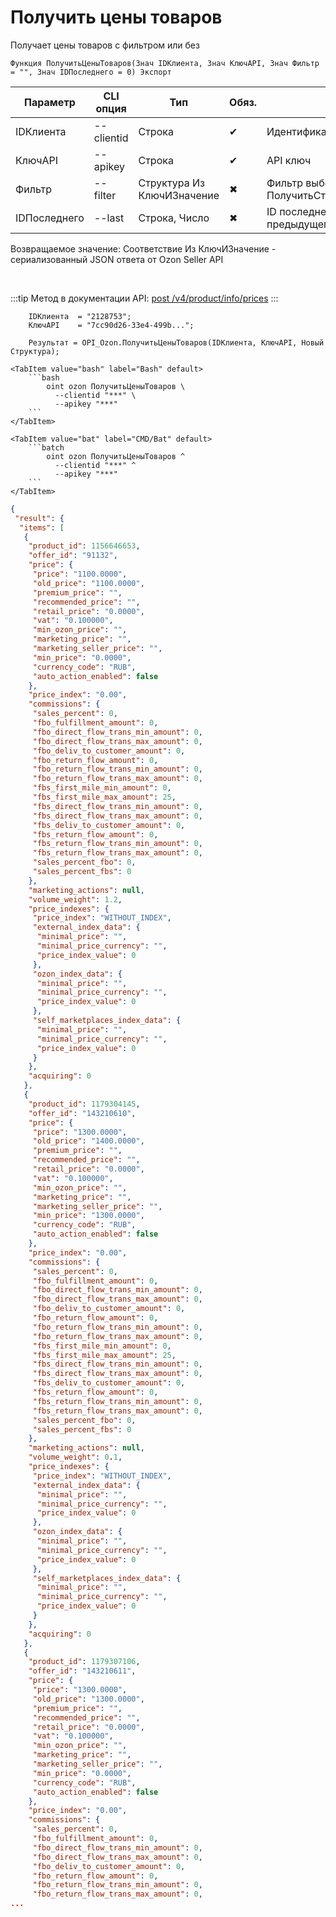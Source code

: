﻿---
sidebar_position: 2
---


# Получить цены товаров
 Получает цены товаров с фильтром или без



`Функция ПолучитьЦеныТоваров(Знач IDКлиента, Знач КлючAPI, Знач Фильтр = "", Знач IDПоследнего = 0) Экспорт`

  | Параметр | CLI опция | Тип | Обяз. | Назначение |
  |-|-|-|-|-|
  | IDКлиента | --clientid | Строка | &#x2714; | Идентификатор клиента |
  | КлючAPI | --apikey | Строка | &#x2714; | API ключ |
  | Фильтр | --filter | Структура Из КлючИЗначение | &#x2716; | Фильтр выборки товаров. См. ПолучитьСтруктуруФильтраТоваров |
  | IDПоследнего | --last | Строка, Число | &#x2716; | ID последнего значения (last_id) из предыдущего запроса |

  
  Возвращаемое значение:   Соответствие Из КлючИЗначение - сериализованный JSON ответа от Ozon Seller API

<br/>

:::tip
Метод в документации API: [post /v4/product/info/prices](https://docs.ozon.ru/api/seller/#operation/ProductAPI_GetProductInfoPricesV4)
:::
<br/>


```bsl title="Пример использования для 1С:Предприятие/OneScript"
    IDКлиента  = "2128753";
    КлючAPI    = "7cc90d26-33e4-499b...";

    Результат = OPI_Ozon.ПолучитьЦеныТоваров(IDКлиента, КлючAPI, Новый Структура);
```
    

 <Tabs>
  
    <TabItem value="bash" label="Bash" default>
        ```bash
            oint ozon ПолучитьЦеныТоваров \
              --clientid "***" \
              --apikey "***"
        ```
    </TabItem>
  
    <TabItem value="bat" label="CMD/Bat" default>
        ```batch
            oint ozon ПолучитьЦеныТоваров ^
              --clientid "***" ^
              --apikey "***"
        ```
    </TabItem>
</Tabs>


```json title="Результат"
{
 "result": {
  "items": [
   {
    "product_id": 1156646653,
    "offer_id": "91132",
    "price": {
     "price": "1100.0000",
     "old_price": "1100.0000",
     "premium_price": "",
     "recommended_price": "",
     "retail_price": "0.0000",
     "vat": "0.100000",
     "min_ozon_price": "",
     "marketing_price": "",
     "marketing_seller_price": "",
     "min_price": "0.0000",
     "currency_code": "RUB",
     "auto_action_enabled": false
    },
    "price_index": "0.00",
    "commissions": {
     "sales_percent": 0,
     "fbo_fulfillment_amount": 0,
     "fbo_direct_flow_trans_min_amount": 0,
     "fbo_direct_flow_trans_max_amount": 0,
     "fbo_deliv_to_customer_amount": 0,
     "fbo_return_flow_amount": 0,
     "fbo_return_flow_trans_min_amount": 0,
     "fbo_return_flow_trans_max_amount": 0,
     "fbs_first_mile_min_amount": 0,
     "fbs_first_mile_max_amount": 25,
     "fbs_direct_flow_trans_min_amount": 0,
     "fbs_direct_flow_trans_max_amount": 0,
     "fbs_deliv_to_customer_amount": 0,
     "fbs_return_flow_amount": 0,
     "fbs_return_flow_trans_min_amount": 0,
     "fbs_return_flow_trans_max_amount": 0,
     "sales_percent_fbo": 0,
     "sales_percent_fbs": 0
    },
    "marketing_actions": null,
    "volume_weight": 1.2,
    "price_indexes": {
     "price_index": "WITHOUT_INDEX",
     "external_index_data": {
      "minimal_price": "",
      "minimal_price_currency": "",
      "price_index_value": 0
     },
     "ozon_index_data": {
      "minimal_price": "",
      "minimal_price_currency": "",
      "price_index_value": 0
     },
     "self_marketplaces_index_data": {
      "minimal_price": "",
      "minimal_price_currency": "",
      "price_index_value": 0
     }
    },
    "acquiring": 0
   },
   {
    "product_id": 1179304145,
    "offer_id": "143210610",
    "price": {
     "price": "1300.0000",
     "old_price": "1400.0000",
     "premium_price": "",
     "recommended_price": "",
     "retail_price": "0.0000",
     "vat": "0.100000",
     "min_ozon_price": "",
     "marketing_price": "",
     "marketing_seller_price": "",
     "min_price": "1300.0000",
     "currency_code": "RUB",
     "auto_action_enabled": false
    },
    "price_index": "0.00",
    "commissions": {
     "sales_percent": 0,
     "fbo_fulfillment_amount": 0,
     "fbo_direct_flow_trans_min_amount": 0,
     "fbo_direct_flow_trans_max_amount": 0,
     "fbo_deliv_to_customer_amount": 0,
     "fbo_return_flow_amount": 0,
     "fbo_return_flow_trans_min_amount": 0,
     "fbo_return_flow_trans_max_amount": 0,
     "fbs_first_mile_min_amount": 0,
     "fbs_first_mile_max_amount": 25,
     "fbs_direct_flow_trans_min_amount": 0,
     "fbs_direct_flow_trans_max_amount": 0,
     "fbs_deliv_to_customer_amount": 0,
     "fbs_return_flow_amount": 0,
     "fbs_return_flow_trans_min_amount": 0,
     "fbs_return_flow_trans_max_amount": 0,
     "sales_percent_fbo": 0,
     "sales_percent_fbs": 0
    },
    "marketing_actions": null,
    "volume_weight": 0.1,
    "price_indexes": {
     "price_index": "WITHOUT_INDEX",
     "external_index_data": {
      "minimal_price": "",
      "minimal_price_currency": "",
      "price_index_value": 0
     },
     "ozon_index_data": {
      "minimal_price": "",
      "minimal_price_currency": "",
      "price_index_value": 0
     },
     "self_marketplaces_index_data": {
      "minimal_price": "",
      "minimal_price_currency": "",
      "price_index_value": 0
     }
    },
    "acquiring": 0
   },
   {
    "product_id": 1179307106,
    "offer_id": "143210611",
    "price": {
     "price": "1300.0000",
     "old_price": "1300.0000",
     "premium_price": "",
     "recommended_price": "",
     "retail_price": "0.0000",
     "vat": "0.100000",
     "min_ozon_price": "",
     "marketing_price": "",
     "marketing_seller_price": "",
     "min_price": "0.0000",
     "currency_code": "RUB",
     "auto_action_enabled": false
    },
    "price_index": "0.00",
    "commissions": {
     "sales_percent": 0,
     "fbo_fulfillment_amount": 0,
     "fbo_direct_flow_trans_min_amount": 0,
     "fbo_direct_flow_trans_max_amount": 0,
     "fbo_deliv_to_customer_amount": 0,
     "fbo_return_flow_amount": 0,
     "fbo_return_flow_trans_min_amount": 0,
     "fbo_return_flow_trans_max_amount": 0,
...
```
